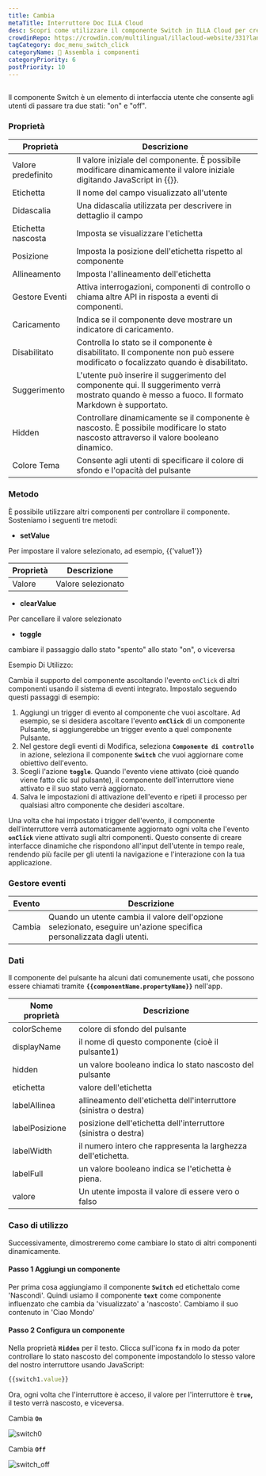```yaml
---
title: Cambia
metaTitle: Interruttore Doc ILLA Cloud
desc: Scopri come utilizzare il componente Switch in ILLA Cloud per creare un'interfaccia utente che consente agli utenti di passare da due opzioni. Vedi esempi e proprietà di Switch.
crowdinRepo: https://crowdin.com/multilingual/illacloud-website/331?languages=it&filter=basic&value=0
tagCategory: doc_menu_switch_click
categoryName: 🧬 Assembla i componenti
categoryPriority: 6
postPriority: 10
---
```


## <h2 hidden>Cos'è Switch?</h2>

Il componente Switch è un elemento di interfaccia utente che consente agli utenti di passare tra due stati: "on" e "off".

### Proprietà

| Proprietà          | Descrizione                                                                                                                                        |
| ------------------ | -------------------------------------------------------------------------------------------------------------------------------------------------- |
| Valore predefinito | Il valore iniziale del componente. È possibile modificare dinamicamente il valore iniziale digitando JavaScript in {{}}.                           |
| Etichetta          | Il nome del campo visualizzato all'utente                                                                                                          |
| Didascalia         | Una didascalia utilizzata per descrivere in dettaglio il campo                                                                                     |
| Etichetta nascosta | Imposta se visualizzare l'etichetta                                                                                                                |
| Posizione          | Imposta la posizione dell'etichetta rispetto al componente                                                                                         |
| Allineamento       | Imposta l'allineamento dell'etichetta                                                                                                              |
| Gestore Eventi     | Attiva interrogazioni, componenti di controllo o chiama altre API in risposta a eventi di componenti.                                              |
| Caricamento        | Indica se il componente deve mostrare un indicatore di caricamento.                                                                                |
| Disabilitato       | Controlla lo stato se il componente è disabilitato. Il componente non può essere modificato o focalizzato quando è disabilitato.                   |
| Suggerimento       | L'utente può inserire il suggerimento del componente qui. Il suggerimento verrà mostrato quando è messo a fuoco. Il formato Markdown è supportato. |
| Hidden             | Controllare dinamicamente se il componente è nascosto. È possibile modificare lo stato nascosto attraverso il valore booleano dinamico.            |
| Colore Tema        | Consente agli utenti di specificare il colore di sfondo e l'opacità del pulsante                                                                   |

### Metodo

È possibile utilizzare altri componenti per controllare il componente. Sosteniamo i seguenti tre metodi:

-   **setValue**

Per impostare il valore selezionato, ad esempio, {{'value1'}}

| Proprietà | Descrizione        |
| --------- | ------------------ |
| Valore    | Valore selezionato |

-   **clearValue**

Per cancellare il valore selezionato

-   **toggle**

cambiare il passaggio dallo stato "spento" allo stato "on", o viceversa

Esempio Di Utilizzo:

Cambia il supporto del componente ascoltando l'evento `onClick` di altri componenti usando il sistema di eventi integrato. Impostalo seguendo questi passaggi di esempio:

1.  Aggiungi un trigger di evento al componente che vuoi ascoltare. Ad esempio, se si desidera ascoltare l'evento **`onClick`** di un componente Pulsante, si aggiungerebbe un trigger evento a quel componente Pulsante.
2.  Nel gestore degli eventi di Modifica, seleziona **`Componente di controllo`** in azione, seleziona il componente **`Switch`** che vuoi aggiornare come obiettivo dell'evento.
3.  Scegli l'azione **`toggle`**. Quando l'evento viene attivato (cioè quando viene fatto clic sul pulsante), il componente dell'interruttore viene attivato e il suo stato verrà aggiornato.
4.  Salva le impostazioni di attivazione dell'evento e ripeti il processo per qualsiasi altro componente che desideri ascoltare.

Una volta che hai impostato i trigger dell'evento, il componente dell'interruttore verrà automaticamente aggiornato ogni volta che l'evento **`onClick`** viene attivato sugli altri componenti. Questo consente di creare interfacce dinamiche che rispondono all'input dell'utente in tempo reale, rendendo più facile per gli utenti la navigazione e l'interazione con la tua applicazione.

### Gestore eventi

| Evento | Descrizione                                                                                                           |
| ------ | --------------------------------------------------------------------------------------------------------------------- |
| Cambia | Quando un utente cambia il valore dell'opzione selezionato, eseguire un'azione specifica personalizzata dagli utenti. |

### Dati

Il componente del pulsante ha alcuni dati comunemente usati, che possono essere chiamati tramite **`{{componentName.propertyName}}`** nell'app.

| Nome proprietà | Descrizione                                                       |
| -------------- | ----------------------------------------------------------------- |
| colorScheme    | colore di sfondo del pulsante                                     |
| displayName    | il nome di questo componente (cioè il pulsante1)                  |
| hidden         | un valore booleano indica lo stato nascosto del pulsante          |
| etichetta      | valore dell'etichetta                                             |
| labelAllinea   | allineamento dell'etichetta dell'interruttore (sinistra o destra) |
| labelPosizione | posizione dell'etichetta dell'interruttore (sinistra o destra)    |
| labelWidth     | il numero intero che rappresenta la larghezza dell'etichetta.     |
| labelFull      | un valore booleano indica se l'etichetta è piena.                 |
| valore         | Un utente imposta il valore di essere vero o falso                |

### Caso di utilizzo

Successivamente, dimostreremo come cambiare lo stato di altri componenti dinamicamente. 

#### Passo 1 Aggiungi un componente

Per prima cosa aggiungiamo il componente **`Switch`** ed etichettalo come 'Nascondi'. Quindi usiamo il componente **`text`** come componente influenzato che cambia da 'visualizzato' a 'nascosto'. Cambiamo il suo contenuto in 'Ciao Mondo' 

#### Passo 2 Configura un componente

Nella proprietà **`Hidden`** per il testo. Clicca sull'icona **`fx`** in modo da poter controllare lo stato nascosto del componente impostandolo lo stesso valore del nostro interruttore usando JavaScript:

```jsx
{{switch1.value}}
```

Ora, ogni volta che l'interruttore è acceso, il valore per l'interruttore è **`true`,** il testo verrà nascosto, e viceversa.

Cambia **`On`** 

![switch0](https://cdn.illacloud.com/official-website/img/docs/switch0.png)

Cambia **`Off`**

![switch_off](https://cdn.illacloud.com/official-website/img/docs/switch_off.png)
